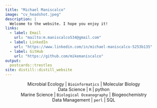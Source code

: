 ```yaml
---
title: "Michael Maniscalco"
image: "cv_headshot.jpeg"
description: |
  Welcome to the website. I hope you enjoy it!
links:
  - label: Email
    url: "mailto:m.maniscalco534@gmail.com"
  - label: LinkedIn
    url: "https://www.linkedin.com/in/michael-maniscalco-5253b135"
  - label: GitHub
    url: "https://github.com/mikemaniscalco"
output:
  postcards::trestles
site: distill::distill_website
---
```

<center>
Microbial Ecology | `Bioinformatics` | Molecular Biology  <br />
Data Science | `R` | python <br />
Marine Science | `Biological Oceanography` |  Biogeochemistry <br />
Data Management | `perl` | SQL <br />
</center>